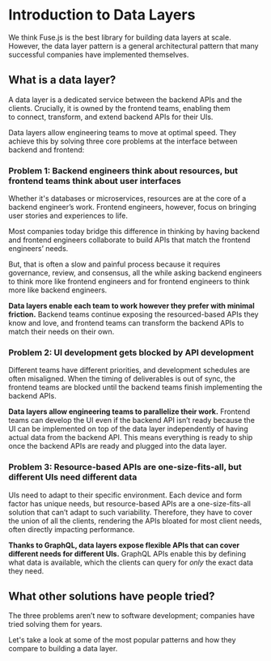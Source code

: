 # Introduction to Data Layers

We think Fuse.js is the best library for building data layers at scale. However, the data layer pattern is a general architectural pattern that many successful companies have implemented themselves.

## What is a data layer?

A data layer is a dedicated service between the backend APIs and the clients. Crucially, it is owned by the frontend teams, enabling them to connect, transform, and extend backend APIs for their UIs.

Data layers allow engineering teams to move at optimal speed. They achieve this by solving three core problems at the interface between backend and frontend:

### Problem 1: Backend engineers think about resources, but frontend teams think about user interfaces

Whether it's databases or microservices, resources are at the core of a backend engineer’s work. Frontend engineers, however, focus on bringing user stories and experiences to life.

Most companies today bridge this difference in thinking by having backend and frontend engineers collaborate to build APIs that match the frontend engineers’ needs.

But, that is often a slow and painful process because it requires governance, review, and consensus, all the while asking backend engineers to think more like frontend engineers and for frontend engineers to think more like backend engineers.

**Data layers enable each team to work however they prefer with minimal friction.** Backend teams continue exposing the resourced-based APIs they know and love, and frontend teams can transform the backend APIs to match their needs on their own.

### Problem 2: UI development gets blocked by API development

Different teams have different priorities, and development schedules are often misaligned. When the timing of deliverables is out of sync, the frontend teams are blocked until the backend teams finish implementing the backend APIs.

**Data layers allow engineering teams to parallelize their work.** Frontend teams can develop the UI even if the backend API isn’t ready because the UI can be implemented on top of the data layer independently of having actual data from the backend API. This means everything is ready to ship once the backend APIs are ready and plugged into the data layer.

### Problem 3: Resource-based APIs are one-size-fits-all, but different UIs need different data

UIs need to adapt to their specific environment. Each device and form factor has unique needs, but resource-based APIs are a one-size-fits-all solution that can’t adapt to such variability. Therefore, they have to cover the union of all the clients, rendering the APIs bloated for most client needs, often directly impacting performance.

**Thanks to GraphQL, data layers expose flexible APIs that can cover different needs for different UIs.** GraphQL APIs enable this by defining what data is available, which the clients can query for *only* the exact data they need.

## What other solutions have people tried?

The three problems aren’t new to software development; companies have tried solving them for years.

Let's take a look at some of the most popular patterns and how they compare to building a data layer.
